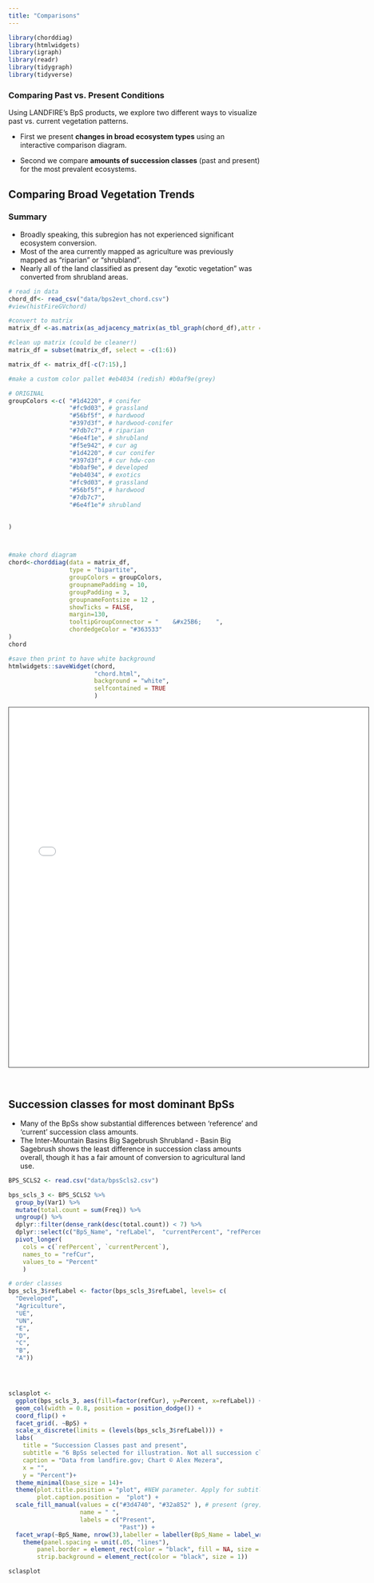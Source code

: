 ---
title: "Comparisons"
---

```{r include=FALSE, echo=FALSE, message=FALSE, warning=FALSE}
library(chorddiag)
library(htmlwidgets)
library(igraph)
library(readr)
library(tidygraph)
library(tidyverse)

```

### Comparing Past vs. Present Conditions

Using LANDFIRE’s BpS products, we explore two different ways to visualize past vs. current vegetation patterns. 

* First we present **changes in broad ecosystem types** using an interactive comparison diagram. 

* Second we compare **amounts of succession classes** (past and present) for the most prevalent ecosystems. 

## Comparing Broad Vegetation Trends
### Summary

* Broadly speaking, this subregion has not experienced significant ecosystem conversion.  
* Most of the area currently mapped as agriculture was previously mapped as "riparian" or "shrubland".  
* Nearly all of the land classified as present day “exotic vegetation” was converted from shrubland areas.

```{r chord, echo=FALSE, message=FALSE, warning=FALSE, include=FALSE}
# read in data
chord_df<- read_csv("data/bps2evt_chord.csv")
#view(histFireGVchord)

#convert to matrix
matrix_df <-as.matrix(as_adjacency_matrix(as_tbl_graph(chord_df),attr = "ACRES"))

#clean up matrix (could be cleaner!)
matrix_df = subset(matrix_df, select = -c(1:6))

matrix_df <- matrix_df[-c(7:15),]

#make a custom color pallet #eb4034 (redish) #b0af9e(grey)

# ORIGINAL
groupColors <-c( "#1d4220", # conifer 
                 "#fc9d03", # grassland
                 "#56bf5f", # hardwood
                 "#397d3f", # hardwood-conifer 
                 "#7db7c7", # riparian 
                 "#6e4f1e", # shrubland
                 "#f5e942", # cur ag
                 "#1d4220", # cur conifer
                 "#397d3f", # cur hdw-con
                 "#b0af9e", # developed
                 "#eb4034", # exotics
                 "#fc9d03", # grassland
                 "#56bf5f", # hardwood
                 "#7db7c7",
                 "#6e4f1e"# shrubland
                 

)



#make chord diagram
chord<-chorddiag(data = matrix_df,
                 type = "bipartite",
                 groupColors = groupColors,
                 groupnamePadding = 10,
                 groupPadding = 3,
                 groupnameFontsize = 12 ,
                 showTicks = FALSE,
                 margin=130,
                 tooltipGroupConnector = "    &#x25B6;    ",
                 chordedgeColor = "#363533"
)
chord 

#save then print to have white background
htmlwidgets::saveWidget(chord,
                        "chord.html",
                        background = "white",
                        selfcontained = TRUE
                        )
```



<iframe src="chord.html" height="720" width="720" style="border: 1px solid #464646;" allowfullscreen="" allow="autoplay" data-external=".5"></iframe>

<br>

## Succession classes for most dominant BpSs

* Many of the BpSs show substantial differences between 'reference' and 'current' succession class amounts.
* The Inter-Mountain Basins Big Sagebrush Shrubland - Basin Big Sagebrush shows the least difference in succession class amounts overall, though it has a fair amount of conversion to agricultural land use.


```{r scls chart, echo=FALSE, message=FALSE, warning=FALSE, fig.width=10, fig.height=9}

BPS_SCLS2 <- read.csv("data/bpsScls2.csv")

bps_scls_3 <- BPS_SCLS2 %>%
  group_by(Var1) %>%
  mutate(total.count = sum(Freq)) %>%
  ungroup() %>%
  dplyr::filter(dense_rank(desc(total.count)) < 7) %>%
  dplyr::select(c("BpS_Name", "refLabel",  "currentPercent", "refPercent")) %>%
  pivot_longer(
    cols = c(`refPercent`, `currentPercent`), 
    names_to = "refCur", 
    values_to = "Percent"
    )

# order classes
bps_scls_3$refLabel <- factor(bps_scls_3$refLabel, levels= c(
  "Developed",
  "Agriculture",
  "UE",
  "UN",
  "E",
  "D",
  "C",
  "B",
  "A"))




sclasplot <-
  ggplot(bps_scls_3, aes(fill=factor(refCur), y=Percent, x=refLabel)) + 
  geom_col(width = 0.8, position = position_dodge()) +
  coord_flip() +
  facet_grid(. ~BpS) +
  scale_x_discrete(limits = (levels(bps_scls_3$refLabel))) +
  labs(
    title = "Succession Classes past and present",
    subtitle = "6 BpSs selected for illustration. Not all succession classes present in all BpSs",
    caption = "Data from landfire.gov; Chart © Alex Mezera",
    x = "",
    y = "Percent")+
  theme_minimal(base_size = 14)+
  theme(plot.title.position = "plot", #NEW parameter. Apply for subtitle too.
        plot.caption.position =  "plot") +
  scale_fill_manual(values = c("#3d4740", "#32a852" ), # present (grey), historical (green)
                    name = " ", 
                    labels = c("Present",
                               "Past")) +
  facet_wrap(~BpS_Name, nrow(3),labeller = labeller(BpS_Name = label_wrap_gen())) +
    theme(panel.spacing = unit(.05, "lines"),
        panel.border = element_rect(color = "black", fill = NA, size = 1), 
        strip.background = element_rect(color = "black", size = 1))

sclasplot

```
